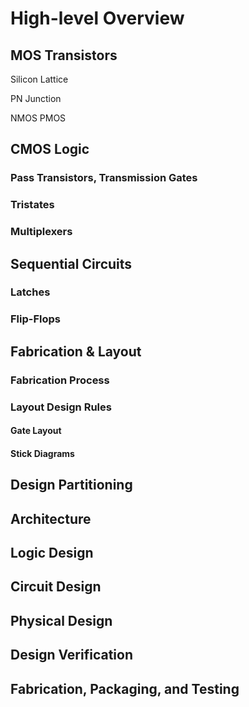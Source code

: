 # High-level Overview

## MOS Transistors

Silicon Lattice

PN Junction

NMOS PMOS

## CMOS Logic


### Pass Transistors, Transmission Gates

### Tristates

### Multiplexers


## Sequential Circuits

### Latches


### Flip-Flops


## Fabrication & Layout

### Fabrication Process

### Layout Design Rules

#### Gate Layout


#### Stick Diagrams


## Design Partitioning


## Architecture


## Logic Design


## Circuit Design


## Physical Design

## Design Verification


## Fabrication, Packaging, and Testing





